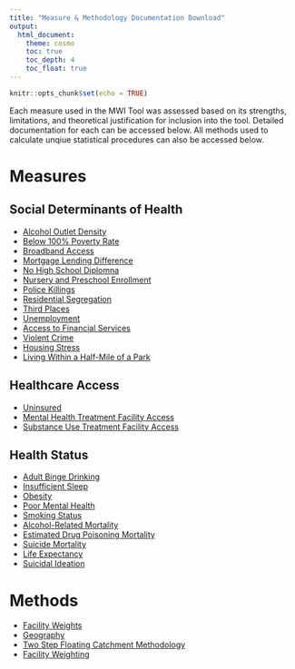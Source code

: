 ```yaml
---
title: "Measure & Methodology Documentation Download"
output: 
  html_document:
    theme: cosmo
    toc: true
    toc_depth: 4
    toc_float: true
---
```


```r
knitr::opts_chunk$set(echo = TRUE)
```

Each measure used in the MWI Tool was assessed based on its strengths, limitations, and theoretical justification for inclusion into the tool. Detailed documentation for each can be accessed below. All methods used to calculate unqiue statistical procedures can also be accessed below.

# Measures

## Social Determinants of Health 
- [Alcohol Outlet Density](https://github.com/mitre/hse-mwi/blob/main/Documentation/Measures/Alcohol_Outlet_Density.docx?raw=true)
- [Below 100% Poverty Rate](https://github.com/mitre/hse-mwi/blob/main/Documentation/Measures/Below_100_Federal_Poverty_Level.docx?raw=true)
- [Broadband Access](https://github.com/mitre/hse-mwi/blob/main/Documentation/Measures/Broadband_Access.docx?raw=true)
- [Mortgage Lending Difference](https://github.com/mitre/hse-mwi/blob/main/Documentation/Measures/Mortgage_Lending_Difference.docx?raw=true)
- [No High School Diplomna](https://github.com/mitre/hse-mwi/blob/main/Documentation/Measures/No_High_School_Diploma.docx?raw=true)
- [Nursery and Preschool Enrollment](https://github.com/mitre/hse-mwi/blob/main/Documentation/Measures/Nursery_and_Preschool_Enrollment.docx?raw=true)
- [Police Killings](https://github.com/mitre/hse-mwi/blob/main/Documentation/Measures/Police_Killings.docx?raw=true)
- [Residential Segregation](https://github.com/mitre/hse-mwi/blob/main/Documentation/Measures/Residential_segregation.docx?raw=true)
- [Third Places](https://github.com/mitre/hse-mwi/blob/main/Documentation/Measures/Third_Places.docx?raw=true)
- [Unemployment](https://github.com/mitre/hse-mwi/blob/main/Documentation/Measures/Unemployment.docx?raw=true)
- [Access to Financial Services](https://github.com/mitre/hse-mwi/blob/main/Documentation/Measures/Access_to_Financial_Services.docx?raw=true)
- [Violent Crime](https://github.com/mitre/hse-mwi/blob/main/Documentation/Measures/Violent_crime.docx?raw=true)
- [Housing Stress](https://github.com/mitre/hse-mwi/blob/main/Documentation/Measures/Housing_Stress.docx?raw=true)
- [Living Within a Half-Mile of a Park](https://github.com/mitre/hse-mwi/blob/main/Documentation/Measures/Living_Within_a_Half_Mile_of_a_Park.docx?raw=true)

## Healthcare Access
- [Uninsured](https://github.com/mitre/hse-mwi/blob/main/Documentation/Measures/Uninsured.docx?raw=true)
- [Mental Health Treatment Facility Access](https://github.com/mitre/hse-mwi/blob/main/Documentation/Measures/Mental_Health_Treatment_Facility_Access.docx?raw=true)
- [Substance Use Treatment Facility Access](https://github.com/mitre/hse-mwi/blob/main/Documentation/Measures/Substance_Use_Treatment_Facility_Access.docx?raw=true)

## Health Status
- [Adult Binge Drinking](https://github.com/mitre/hse-mwi/blob/main/Documentation/Measures/Adult_Binge_Drinking.docx?raw=true)
- [Insufficient Sleep](https://github.com/mitre/hse-mwi/blob/main/Documentation/Measures/Insufficient_Sleep.docx?raw=true)
- [Obesity](https://github.com/mitre/hse-mwi/blob/main/Documentation/Measures/Obesity.docx?raw=true)
- [Poor Mental Health](https://github.com/mitre/hse-mwi/blob/main/Documentation/Measures/Poor_Mental_Health.docx?raw=true)
- [Smoking Status](https://github.com/mitre/hse-mwi/blob/main/Documentation/Measures/Smoking_Status.docx?raw=true)
- [Alcohol-Related Mortality](https://github.com/mitre/hse-mwi/blob/main/Documentation/Measures/Alcohol_Related_Mortality.docx?raw=true)
- [Estimated Drug Poisoning Mortality](https://github.com/mitre/hse-mwi/blob/main/Documentation/Measures/Estimated_Drug_Poisoning_Mortality.docx?raw=true)
- [Suicide Mortality](https://github.com/mitre/hse-mwi/blob/main/Documentation/Measures/Suicide_Mortality.docx?raw=true)
- [Life Expectancy](https://github.com/mitre/hse-mwi/blob/main/Documentation/Measures/Life_Expectancy.docx?raw=true)
- [Suicidal Ideation](https://github.com/mitre/hse-mwi/blob/main/Documentation/Measures/Suicidal_Ideation.docx?raw=true)

# Methods
- [Facility Weights](https://github.com/mitre/hse-mwi/blob/main/Documentation/Methods/Facility%20Weights%20Methods.docx?raw=true)
- [Geography](https://github.com/mitre/hse-mwi/blob/main/Documentation/Methods/Geography%20Methods.docx?raw=true)
- [Two Step Floating Catchment Methodology](https://github.com/mitre/hse-mwi/blob/main/Documentation/Methods/Two%20Step%20FCA.docx?raw=true)
- [Facility Weighting](https://github.com/mitre/hse-mwi/blob/main/Documentation/Methods/Weighting%20Methods.docx?raw=true)